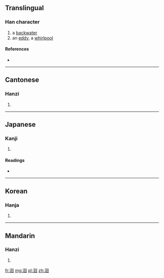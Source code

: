 ==Translingual==

===Han character===
{{Han char|rn=85|rad=水|as=06|sn=9|four=3610<sub>0</sub>|canj=水田口 (EWR)}}

# a [[backwater]]
# an [[eddy]], a [[whirlpool]]

====References====
* {{Han ref|kx=0619.180|dkj=17353|dj=1014.120|hdz=31607.070|uh=6D04|ud=27908|bh=CF77|bd=53111}}

----

==Cantonese==

===Hanzi===
{{yue-hanzi|jyut=|y=wui4}}

# {{defn|Cantonese|sort=水06}}

----

==Japanese==

===Kanji===
{{ja-kanji|grade=|rs=水06}}

# {{defn|Japanese|sort=水06}}

====Readings====
* {{ja-readings|on=[[かい]] (kai), [[がい]] (gai)|kun=[[さかのぼる]] (sakanoboru)}}

----

==Korean==

===Hanja===
{{ko-hanja|hangeul=회|eumhun=|rv=hoe|mr=hoe|y=hoy}}

# {{defn|Korean|sort=水06}}

----

==Mandarin==

===Hanzi===
{{cmn-hanzi|pin=[[huí]] ([[hui2]])|wg=hui<sup>2</sup>}}

# {{defn|Mandarin|sort=水06}}

[[fr:洄]]
[[mg:洄]]
[[pl:洄]]
[[zh:洄]]